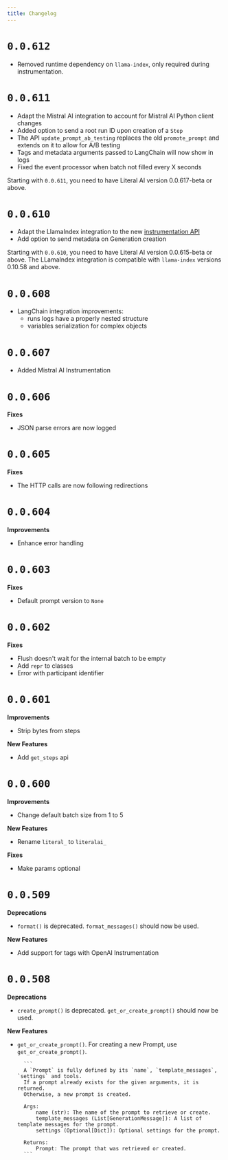 ```yaml
---
title: Changelog
---
```


# `0.0.612`
* Removed runtime dependency on `llama-index`, only required during instrumentation.

# `0.0.611`
* Adapt the Mistral AI integration to account for Mistral AI Python client changes
* Added option to send a root run ID upon creation of a `Step`
* The API `update_prompt_ab_testing` replaces the old `promote_prompt` and extends on it to allow for A/B testing
* Tags and metadata arguments passed to LangChain will now show in logs
* Fixed the event processor when batch not filled every X seconds

<Warning>Starting with `0.0.611`, you need to have Literal AI version 0.0.617-beta or above.</Warning>

# `0.0.610`
* Adapt the LlamaIndex integration to the new [instrumentation API](https://docs.llamaindex.ai/en/stable/module_guides/observability/instrumentation/#instrumentation)
* Add option to send metadata on Generation creation

<Warning>Starting with `0.0.610`, you need to have Literal AI version 0.0.615-beta or above.</Warning>
<Note>The LLamaIndex integration is compatible with `llama-index` versions 0.10.58 and above.</Note>

# `0.0.608`
* LangChain integration improvements:
  * runs logs have a properly nested structure
  * variables serialization for complex objects

# `0.0.607`
* Added Mistral AI Instrumentation

# `0.0.606`

**Fixes**
* JSON parse errors are now logged

# `0.0.605`

**Fixes**
* The HTTP calls are now following redirections

# `0.0.604`

**Improvements**
* Enhance error handling

# `0.0.603`

**Fixes**

* Default prompt version to `None`

# `0.0.602`

**Fixes**

* Flush doesn't wait for the internal batch to be empty
* Add `repr` to classes
* Error with participant identifier

# `0.0.601`

**Improvements**

* Strip bytes from steps

**New Features**

* Add `get_steps` api

# `0.0.600`

**Improvements**

* Change default batch size from 1 to 5

**New Features**

* Rename `literal_` to `literalai_`

**Fixes**

* Make params optional

# `0.0.509`

**Deprecations**

* `format()` is deprecated. `format_messages()` should now be used.

**New Features**

* Add support for tags with OpenAI Instrumentation


# `0.0.508`

**Deprecations**

* `create_prompt()` is deprecated. `get_or_create_prompt()` should now be used.


**New Features** 

* `get_or_create_prompt()`. For creating a new Prompt, use `get_or_create_prompt()`. 

        ```
        A `Prompt` is fully defined by its `name`, `template_messages`, `settings` and tools.
        If a prompt already exists for the given arguments, it is returned.
        Otherwise, a new prompt is created.

        Args:
            name (str): The name of the prompt to retrieve or create.
            template_messages (List[GenerationMessage]): A list of template messages for the prompt.
            settings (Optional[Dict]): Optional settings for the prompt.

        Returns:
            Prompt: The prompt that was retrieved or created.
        ```